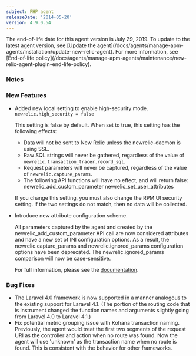 ```yaml
---
subject: PHP agent
releaseDate: '2014-05-20'
version: 4.9.0.54
---
```


<Callout variant="important">
  The end-of-life date for this agent version is July 29, 2019. To update to the latest agent version, see [Update the agent](/docs/agents/manage-apm-agents/installation/update-new-relic-agent). For more information, see [End-of-life policy](/docs/agents/manage-apm-agents/maintenance/new-relic-agent-plugin-end-life-policy).
</Callout>

### Notes

### New Features

* Added new local setting to enable high-security mode. `newrelic.high_security = false`

  This setting is false by default. When set to true, this setting has the following effects:

  * Data will not be sent to New Relic unless the newrelic-daemon is using SSL.
  * Raw SQL strings will never be gathered, regardless of the value of `newrelic.transaction_tracer.record_sql`.
  * Request parameters will never be captured, regardless of the value of `newrelic.capture_params`.
  * The following API functions will have no effect, and will return false: newrelic_add_custom_parameter newrelic_set_user_attributes

  If you change this setting, you must also change the RPM UI security setting. If the two settings do not match, then no data will be collected.
* Introduce new attribute configuration scheme.

  All parameters captured by the agent and created by the newrelic_add_custom_parameter API call are now considered attributes and have a new set of INI configuration options. As a result, the newrelic.capture_params and newrelic.ignored_params configuration options have been deprecated. The newrelic.ignored_params comparison will now be case-sensitive.

  For full information, please see the [documentation](https://docs.newrelic.com/docs/subscriptions/agent-attributes).

### Bug Fixes

* The Laravel 4.0 framework is now supported in a manner analogous to the existing support for Laravel 4.1. (The portion of the routing code that is instrument changed the function names and arguments slightly going from Laravel 4.0 to Laravel 4.1.)
* Fix potential metric grouping issue with Kohana transaction naming. Previously, the agent would treat the first two segments of the request URI as the controller and action when no route was found. Now the agent will use 'unknown' as the transaction name when no route is found. This is consistent with the behavior for other frameworks.
